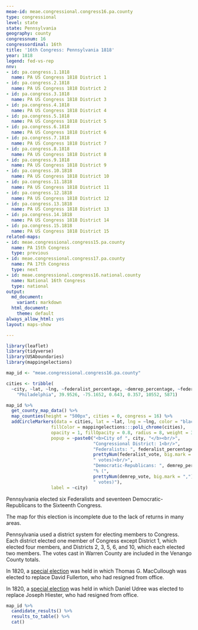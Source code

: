 ```yaml
---
meae-id: meae.congressional.congress16.pa.county
type: congressional
level: state
state: Pennsylvania
geography: county
congressnum: 16
congressordinal: 16th
title: '16th Congress: Pennsylvania 1818'
year: 1818
legend: fed-vs-rep
nnv:
- id: pa.congress.1.1818
  name: PA US Congress 1818 District 1
- id: pa.congress.2.1818
  name: PA US Congress 1818 District 2
- id: pa.congress.3.1818
  name: PA US Congress 1818 District 3
- id: pa.congress.4.1818
  name: PA US Congress 1818 District 4
- id: pa.congress.5.1818
  name: PA US Congress 1818 District 5
- id: pa.congress.6.1818
  name: PA US Congress 1818 District 6
- id: pa.congress.7.1818
  name: PA US Congress 1818 District 7
- id: pa.congress.8.1818
  name: PA US Congress 1818 District 8
- id: pa.congress.9.1818
  name: PA US Congress 1818 District 9
- id: pa.congress.10.1818
  name: PA US Congress 1818 District 10
- id: pa.congress.11.1818
  name: PA US Congress 1818 District 11
- id: pa.congress.12.1818
  name: PA US Congress 1818 District 12
- id: pa.congress.13.1818
  name: PA US Congress 1818 District 13
- id: pa.congress.14.1818
  name: PA US Congress 1818 District 14
- id: pa.congress.15.1818
  name: PA US Congress 1818 District 15
related-maps:
- id: meae.congressional.congress15.pa.county
  name: PA 15th Congress
  type: previous
- id: meae.congressional.congress17.pa.county
  name: PA 17th Congress
  type: next
- id: meae.congressional.congress16.national.county
  name: National 16th Congress
  type: national
output:
  md_document:
    variant: markdown
  html_document:
    theme: default
always_allow_html: yes
layout: maps-show

---
```


```r
library(leaflet)
library(tidyverse)
library(USAboundaries)
library(mappingelections)

map_id <- "meae.congressional.congress16.pa.county"

cities <- tribble(
  ~city, ~lat, ~lng, ~federalist_percentage, ~demrep_percentage, ~federalist_vote, ~demrep_vote,
    "Philadelphia", 39.9526, -75.1652, 0.643, 0.357, 10552, 5871)
```

<div class="map">

```r
map_id %>%
  get_county_map_data() %>%
  map_counties(height = "500px", cities = 0, congress = 16) %>% 
  addCircleMarkers(data = cities, lat = ~lat, lng = ~lng, color = "black",
                 fillColor = mappingelections:::poli_chrome(cities),
                 opacity = 1, fillOpacity = 0.8, radius = 8, weight = 3,
                 popup = ~paste0("<b>City of ", city, "</b><br/>",
                                 "Congressional District: 1<br/>",
                                 "Federalists: ", federalist_percentage * 100, "% (", 
                                 prettyNum(federalist_vote, big.mark = ","), 
                                 " votes)<br/>",
                                 "Democratic-Republicans: ", demrep_percentage * 100,
                                 "% (", 
                                 prettyNum(demrep_vote, big.mark = ","),
                                 " votes)"),
                 label = ~city) 
```

</div>

Pennsylvania elected six Federalists and seventeen Democratic-Republicans to the Sixteenth Congress. 

The map for this election is incomplete due to the lack of returns in many areas.

Pennsylvania used a district system for electing members to Congress. Each district elected one member of Congress except District 1, which elected four members, and Districts 2, 3, 5, 6, and 10, which each elected two members. The votes cast in Warren County are included in the Venango County totals.

In 1820, a [special election](https://elections.lib.tufts.edu/catalog/tufts:pa.congress5.special.1820) was held in which Thomas G. MacCullough was elected to replace David Fullerton, who had resigned from office. 

In 1820, a [special election](https://elections.lib.tufts.edu/catalog/tufts:pa.congress7.special.1820) was held in which Daniel Udree was elected to replace Joseph Hiester, who had resigned from office. 

<div class="results-table">

```r
map_id %>%
  candidate_results() %>%
  results_to_table() %>%
  cat()
```

</div>
